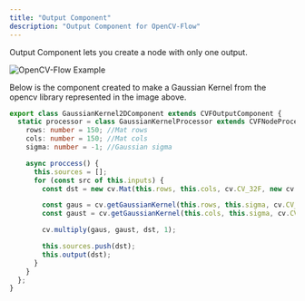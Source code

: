 ```yaml
---
title: "Output Component"
description: "Output Component for OpenCV-Flow"
---
```


Output Component lets you create a node with only one output.

![OpenCV-Flow Example](../assets/gausskernel_output_comp.webp)

Below is the component created to make a Gaussian Kernel from the opencv library represented in the image above.

```typescript
export class GaussianKernel2DComponent extends CVFOutputComponent {
  static processor = class GaussianKernelProcessor extends CVFNodeProcessor {
    rows: number = 150; //Mat rows
    cols: number = 150; //Mat cols
    sigma: number = -1; //Gaussian sigma

    async proccess() {
      this.sources = [];
      for (const src of this.inputs) {
        const dst = new cv.Mat(this.rows, this.cols, cv.CV_32F, new cv.Scalar(0));

        const gaus = cv.getGaussianKernel(this.rows, this.sigma, cv.CV_32F);
        const gaust = cv.getGaussianKernel(this.cols, this.sigma, cv.CV_32F).t();

        cv.multiply(gaus, gaust, dst, 1);

        this.sources.push(dst);
        this.output(dst);
      }
    }
  };
}
```

